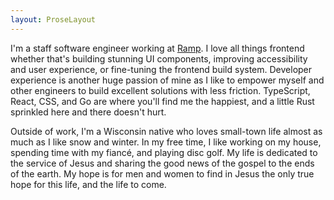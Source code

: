 ```yaml
---
layout: ProseLayout
---
```


I'm a staff software engineer working at [Ramp](https://ramp.com). I love
all things frontend whether that's building stunning UI components,
improving accessibility and user experience, or fine-tuning the frontend
build system. Developer experience is another huge passion of mine as I
like to empower myself and other engineers to build excellent solutions
with less friction. TypeScript, React, CSS, and Go are where you'll find me
the happiest, and a little Rust sprinkled here and there doesn't hurt.

Outside of work, I'm a Wisconsin native who loves small-town life almost as
much as I like snow and winter. In my free time, I like working on my
house, spending time with my fiancé, and playing disc golf. My life is
dedicated to the service of Jesus and sharing the good news of the gospel
to the ends of the earth. My hope is for men and women to find in Jesus the
only true hope for this life, and the life to come.

